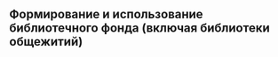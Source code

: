 ##  Формирование и использование  библиотечного фонда (включая библиотеки общежитий) {#libraries}

